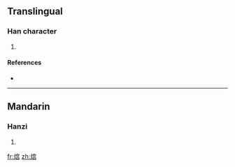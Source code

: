 ==Translingual==

===Han character===
{{Han char|rn=86|rad=火|as=10|sn=14|four=|canj=火十口口 (FJRR)}}

# {{defn|Han|sort=火10}}

====References====
* {{Han ref|kx=0679.150|dkj=19298|hdz=32225.040|uh=718D|ud=29069}}

----

==Mandarin==

===Hanzi===
{{cmn-hanzi|pin=[[qióng]] ([[qiong2]])|wg=}}

# {{defn|Mandarin|sort=火10}}

[[fr:熍]]
[[zh:熍]]